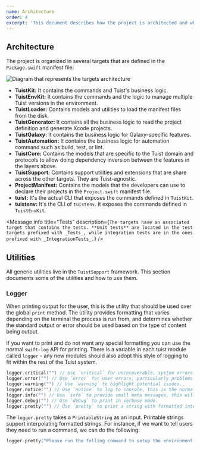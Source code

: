 ```yaml
---
name: Architecture
order: 4
excerpt: 'This document describes how the project is architected and what are different areas of responsibilities.'
---
```


## Architecture

The project is organized in several targets that are defined in the `Package.swift` manifest file:

![Diagram that represents the targets architecture](assets/architecture.png)

- **TuistKit:** It contains the commands and Tuist's business logic.
- **TuistEnvKit:** It contains the commands and the logic to manage multiple Tuist versions in the environment.
- **TuistLoader:** Contains models and utilities to load the manifest files from the disk.
- **TuistGenerator:** It contains all the business logic to read the project definition and generate Xcode projects.
- **TuistGalaxy:** It contains the business logic for Galaxy-specific features.
- **TuistAutomation:** It contains the business logic for automation command such as build, test, or lint.
- **TuistCore:** Contains the models that are specific to the Tuist domain and protocols to allow doing dependency inversion between the features in the layers above.
- **TuistSupport:** Contains support utilities and extensions that are share across the other targets. They are Tuist-agnostic.
- **ProjectManifest:** Contains the models that the developers can use to declare their projects in the `Project.swift` manifest file.
- **tuist:** It's the actual CLI that exposes the commands defined in `TuistKit`.
- **tuistenv:** It's the CLI of `tuistenv`. It exposes the commands defined in `TuistEnvKit`.

<Message
  info
  title="Package.swift"
  description="The Package.swift file declares the structure of our project (a Swift package) and the Swift Package Manager uses it to generate the Xcode project and provide us with a set of commands to interact with it, like 'swift build'"
/>
<Message
  info
  title="Tests"
  description={`The targets have an associated target that contains the tests. **Unit tests** are located in the test targets prefixed with _Tests_, while integration tests are in the ones prefixed with _IntegrationTests_.`}
/>

## Utilities

All generic utilities live in the `TuistSupport` framework. This section documents some of the utilities and how to use them.

### Logger

When printing output for the user, this is the utility that should be used over the global `print` method. The utility provides formatting that varies depending on the terminal the process is run from, and determines whether the standard output or error should be used based on the type of content being output.

If you want to print and do not want any special formatting you can use the normal `swift-log` API for printing. There is a variable in each tuist module called `logger` - any new modules should also adopt this style of logging to fit within the rest of the Tuist system.

```swift
logger.critical("") // Use `critical` for unrecoverable, system errors.
logger.error("") // Use `error` for user errors, particularly problems with their machine, manifest or configuration.
logger.warning("") // Use `warning` to highlight potential issues.
logger.notice("") // Use `notice` to log to console, this is the normal level of logging.
logger.info("") // Use `info` to provide small meta messages, this will be printed but won't be promenant.
logger.debug("") // Use `debug` to print in verbose mode.
logger.pretty("") // Use `pretty` to print a string with formatted interpolations, useful for highlighting certain elements in the string.
```

The `logger.pretty` takes a `PrintableString` as an input. Printable strings support interpolating formatted strings. For instance, if we want to tell users they need to run a command, we can do the following:

```swift
logger.pretty("Please run the folling command to setup the environment: \(.command("tuist up"))")
```
